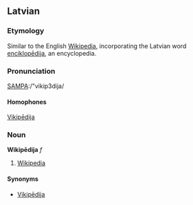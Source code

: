 ==Latvian==

===Etymology===

Similar to the English [[Wikipedia]], incorporating the Latvian word [[enciklopēdija]], an encyclopedia.

===Pronunciation===

[[Pronunciation guide|SAMPA]]:/"vikip3dija/

====Homophones====
[[Vikipēdija]]

===Noun===

'''Wikipēdija''' ''f''
# [[Wikipedia]]

====Synonyms====

* [[Vikipēdija]]